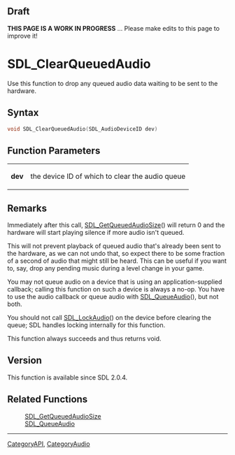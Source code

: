 == Draft ==

'''THIS PAGE IS A WORK IN PROGRESS''' ... Please make edits to this page to improve it!


<!-- #*^*^*^*^*See https://wiki.libsdl.org/SGFunctions for details on editing this page*^*^*^*^* -->


= SDL_ClearQueuedAudio =
Use this function to drop any queued audio data waiting to be sent to the hardware.




== Syntax ==
<syntaxhighlight lang='c++'>
void SDL_ClearQueuedAudio(SDL_AudioDeviceID dev)
</syntaxhighlight>


== Function Parameters ==
{|
|'''dev'''
|the device ID of which to clear the audio queue
|}



== Remarks ==
Immediately after this call, [[SDL_GetQueuedAudioSize]]() will return 0 and the hardware will start playing silence if more audio isn't queued.

This will not prevent playback of queued audio that's already been sent to the hardware, as we can not undo that, so expect there to be some fraction of a second of audio that might still be heard. This can be useful if you want to, say, drop any pending music during a level change in your game.

You may not queue audio on a device that is using an application-supplied callback; calling this function on such a device is always a no-op.
You have to use the audio callback or queue audio with [[SDL_QueueAudio]](), but not both.

You should not call [[SDL_LockAudio]]() on the device before clearing the queue; SDL handles locking internally for this function.

This function always succeeds and thus returns void.


== Version ==
This function is available since SDL 2.0.4.


== Related Functions ==
:[[SDL_GetQueuedAudioSize]]
:[[SDL_QueueAudio]]
<!-- #Remove this section if empty -->

----
[[CategoryAPI]], [[CategoryAudio]]
<!-- #See the Style Guide for instructions on editing the footer. -->
